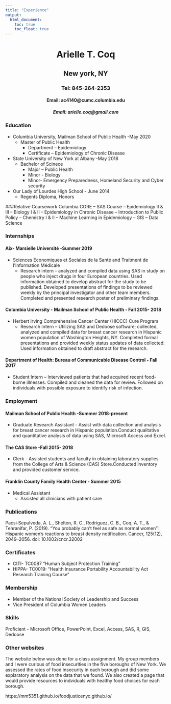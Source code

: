 ```yaml
---
title: "Experience"
output: 
  html_document:
    toc: true
    toc_float: true
---
```

 <center> <h1>Arielle T. Coq</h1> </center>
  <center> <h2>New york, NY</h2> </center>
  <center> <h3>Tel: 845-264-2353</h3> </center>
  <center> <h4>Email: ac4140@cumc.columbia.edu</h4> </center>
  <center> <h5>Email: arielle.coq@gmail.com</h4> </center>

### Education
* Columbia University, Mailman School of Public Health                            -May 2020
    - Master of Public Health
        - Department – Epidemiology 
        - Certificate – Epidemiology of Chronic Disease                   
* State University of New York at Albany                                          -May 2018
    - Bachelor of Scinece
        - Major – Public Health     
        - Minor - Biology   
        - Minor- Emergency Preparedness, Homeland Security and Cyber security	
* Our Lady of Lourdes High School                                                 - June 2014
    - Regents Diploma, Honors	                            

###Relative Coursework
Columbia CORE --		SAS Course --	Epidemiology II & III -- 	Biology I & II -- Epidemiology in Chronic Disease -- Introduction to Public Policy  --  Chemistry I & II --  Machine Learning in Epidemiology --  GIS --  Data Science 

### Internships
#### Aix- Marsielle Université 						                                     -Summer  2019
* Sciences Economiques et Sociales de la Santé and Traitment de I’Information  Médicale
    - Research intern - analyzed and compiled data using SAS in study on people who inject drugs in four European      countries. Used information obtained to develop abstract for the study to be published. Developed presentations of findings to be reviewed weekly by the principal investigator and other team members. Completed and presented research poster of preliminary findings.

#### Columbia University - Mailman School of Public Health                     - Fall 2015- 2018  
* Herbert Irving Comprehensive Cancer Center (HICCC) Cure Program
    - Research Intern – Utilizing SAS and Dedoose software; collected, analyzed and compiled data for breast cancer research in Hispanic women population of Washington Heights, NY. Completed formal presentations and provided weekly status updates of data collected. Used information obtained to draft abstract for the research.

#### Department of Health: Bureau of Communicable Disease Control              - Fall 2017	
* Student Intern -- Interviewed patients that had acquired recent food-borne illnesses. Compiled and cleaned the data for review. Followed on individuals with possible exposure to identify risk of infection.

### Employment

#### Mailman School of Public Health				                                   -Summer 2018-present
 * Graduate Research Assistant - Assist with data collection and analysis for breast cancer research in Hispanic population.Conduct qualitative and quantitative analysis of data using SAS, Microsoft Access and Excel.

#### The CAS Store    							                                           -Fall 2015- 2018  
* Clerk - Assisted students and faculty in obtaining laboratory supplies from the College of Arts & Science (CAS) Store.Conducted inventory and provided customer service.

#### Franklin County Family Health Center 				                            - Summer 2015
* Medical Assistant 
    - Assisted all clinicians with patient care 
    
### Publications
Pacsi‐Sepulveda, A. L., Shelton, R. C., Rodriguez, C. B., Coq, A. T., & Tehranifar, P. (2019). “You probably can’t feel as safe as normal women”: Hispanic women’s reactions to breast density notification. Cancer, 125(12), 2049–2056. doi: 10.1002/cncr.32002

### Certificates
* CITI- TC0087 “Human Subject Protection Training”
* HIPPA- TC0019: “Health Insurance Portability Accountability Act Research Training Course”

### Membership 
* Member of the National Society of Leadership and Success
* Vice President of Columbia Women Leaders 

### Skills 
Proficient - Microsoft Office, PowerPoint, Excel, Access, SAS, R, GIS, Dedoose

### Other websites

The website below was done for a class assignment. My group members and I were curious of food insecurities in the five boroughs of New York. We assessed the rates of food insecurity in each borough and did some explaratory analysis on the data that we found. We also created a page that would provide resources to indviduals with healthy food choices for each borough. 

https://mm5351.github.io/foodjusticenyc.github.io/



